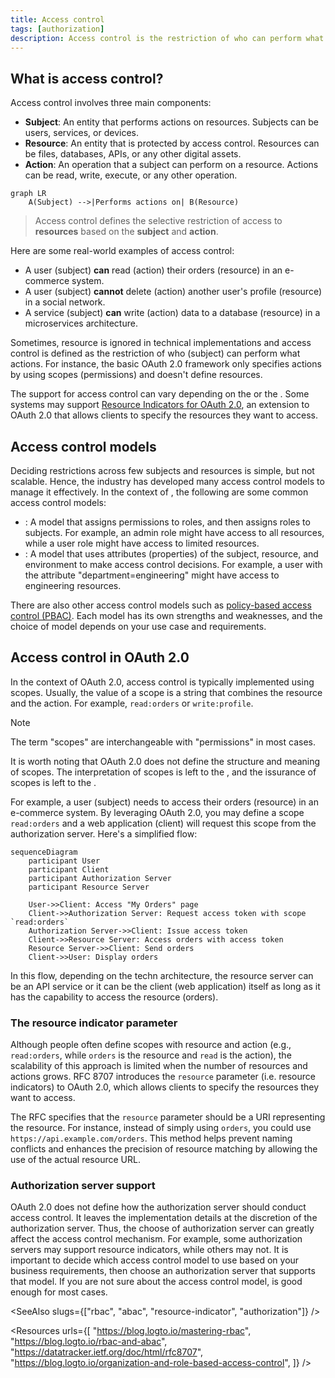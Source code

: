 ```yaml
---
title: Access control
tags: [authorization]
description: Access control is the restriction of who can perform what actions on certain resources in a system. It is a fundamental security mechanism to define and enforce access policies.
---
```


## What is access control?

Access control involves three main components:

- **Subject**: An entity that performs actions on resources. Subjects can be users, services, or devices.
- **Resource**: An entity that is protected by access control. Resources can be files, databases, APIs, or any other digital assets.
- **Action**: An operation that a subject can perform on a resource. Actions can be read, write, execute, or any other operation.

```mermaid
graph LR
    A(Subject) -->|Performs actions on| B(Resource)
```

> Access control defines the selective restriction of access to **resources** based on the **subject** and **action**.

Here are some real-world examples of access control:

- A user (subject) **can** read (action) their orders (resource) in an e-commerce system.
- A user (subject) **cannot** delete (action) another user's profile (resource) in a social network.
- A service (subject) **can** write (action) data to a database (resource) in a microservices architecture.

Sometimes, resource is ignored in technical implementations and access control is defined as the restriction of who (subject) can perform what actions. For instance, the basic OAuth 2.0 framework only specifies actions by using scopes (permissions) and doesn't define resources.

The support for access control can vary depending on the <Ref slug="authorization-server" /> or the <Ref slug="identity-provider" />. Some systems may support [Resource Indicators for OAuth 2.0](https://datatracker.ietf.org/doc/html/rfc8707), an extension to OAuth 2.0 that allows clients to specify the resources they want to access.

## Access control models

Deciding restrictions across few subjects and resources is simple, but not scalable. Hence, the industry has developed many access control models to manage it effectively. In the context of <Ref slug="iam" />, the following are some common access control models:

- <Ref slug="rbac" />: A model that assigns permissions to roles, and then assigns roles to subjects. For example, an admin role might have access to all resources, while a user role might have access to limited resources.
- <Ref slug="abac" />: A model that uses attributes (properties) of the subject, resource, and environment to make access control decisions. For example, a user with the attribute "department=engineering" might have access to engineering resources.

There are also other access control models such as [policy-based access control (PBAC)](https://csrc.nist.gov/glossary/term/policy_based_access_control). Each model has its own strengths and weaknesses, and the choice of model depends on your use case and requirements.

## Access control in OAuth 2.0

In the context of OAuth 2.0, access control is typically implemented using <Ref slug="scope">scopes</Ref>. Usually, the value of a scope is a string that combines the resource and the action. For example, `read:orders` or `write:profile`.

> [!Note]
> The term "scopes" are interchangeable with "permissions" in most cases.

It is worth noting that OAuth 2.0 does not define the structure and meaning of scopes. The interpretation of scopes is left to the <Ref slug="resource-server" />, and the issurance of scopes is left to the <Ref slug="authorization-server" />.

For example, a user (subject) needs to access their orders (resource) in an e-commerce system. By leveraging OAuth 2.0, you may define a scope `read:orders` and a web application (client) will request this scope from the authorization server. Here's a simplified flow:

```mermaid
sequenceDiagram
    participant User
    participant Client
    participant Authorization Server
    participant Resource Server

    User->>Client: Access "My Orders" page
    Client->>Authorization Server: Request access token with scope `read:orders`
    Authorization Server->>Client: Issue access token
    Client->>Resource Server: Access orders with access token
    Resource Server->>Client: Send orders
    Client->>User: Display orders
```

In this flow, depending on the techn architecture, the resource server can be an API service or it can be the client (web application) itself as long as it has the capability to access the resource (orders).

### The resource indicator parameter

Although people often define scopes with resource and action (e.g., `read:orders`, while `orders` is the resource and `read` is the action), the scalability of this approach is limited when the number of resources and actions grows. RFC 8707 introduces the `resource` parameter (i.e. <Ref slug="resource-indicator">resource indicators</Ref>) to OAuth 2.0, which allows clients to specify the resources they want to access.

The RFC specifies that the `resource` parameter should be a URI representing the resource. For instance, instead of simply using `orders`, you could use `https://api.example.com/orders`. This method helps prevent naming conflicts and enhances the precision of resource matching by allowing the use of the actual resource URL.

### Authorization server support

OAuth 2.0 does not define how the authorization server should conduct access control. It leaves the implementation details at the discretion of the authorization server. Thus, the choose of authorization server can greatly affect the access control mechanism. For example, some authorization servers may support resource indicators, while others may not. It is important to decide which access control model to use based on your business requirements, then choose an authorization server that supports that model. If you are not sure about the access control model, <Ref slug="rbac" /> is good enough for most cases.

<SeeAlso slugs={["rbac", "abac", "resource-indicator", "authorization"]} />

<Resources
  urls={[
    "https://blog.logto.io/mastering-rbac",
    "https://blog.logto.io/rbac-and-abac",
    "https://datatracker.ietf.org/doc/html/rfc8707",
    "https://blog.logto.io/organization-and-role-based-access-control",
  ]}
/>
